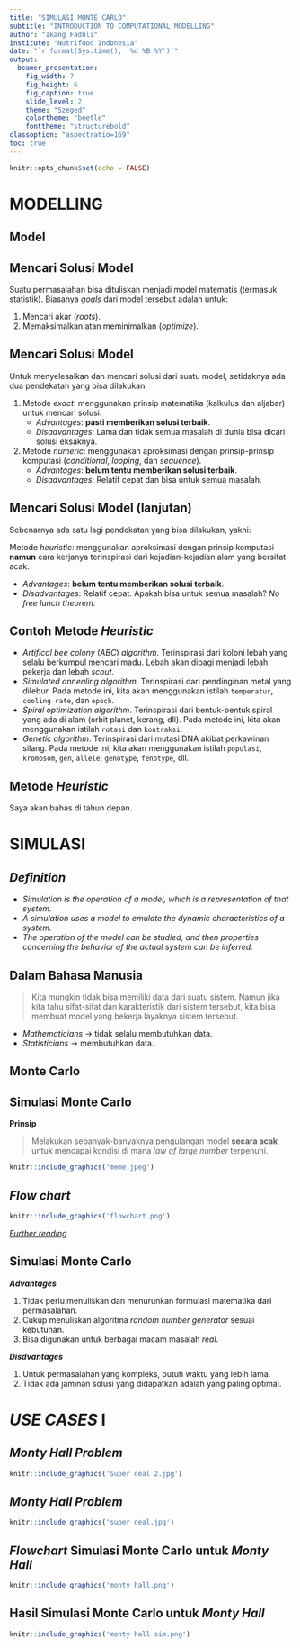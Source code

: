 ```yaml
---
title: "SIMULASI MONTE CARLO"
subtitle: "INTRODUCTION TO COMPUTATIONAL MODELLING"
author: "Ikang Fadhli"
institute: "Nutrifood Indonesia"
date: "`r format(Sys.time(), '%d %B %Y')`"
output:
  beamer_presentation:
    fig_width: 7
    fig_height: 6
    fig_caption: true
    slide_level: 2
    theme: "Szeged"
    colortheme: "beetle"
    fonttheme: "structurebold"
classoption: "aspectratio=169"
toc: true
---
```


```r
knitr::opts_chunk$set(echo = FALSE)
```

# MODELLING

## Model

\begin{columns}
\column{0.6\textwidth}

```r
knitr::include_graphics('model.PNG')
```

\column{0.4\textwidth}
A model is a tool to help us understand the complexities of the universe, and never a substitute for the universe itself. Nate Silver.
\end{columns}

## Mencari Solusi Model

Suatu permasalahan bisa dituliskan menjadi model matematis (termasuk statistik). Biasanya _goals_ dari model tersebut adalah untuk:

1. Mencari akar (_roots_).
1. Memaksimalkan atan meminimalkan (_optimize_).

## Mencari Solusi Model

Untuk menyelesaikan dan mencari solusi dari suatu model, setidaknya ada dua pendekatan yang bisa dilakukan:

1. Metode _exact_: menggunakan prinsip matematika (kalkulus dan aljabar) untuk mencari solusi.
    - _Advantages_: __pasti memberikan solusi terbaik__.
    - _Disadvantages_: Lama dan tidak semua masalah di dunia bisa dicari solusi eksaknya.
1. Metode _numeric_: menggunakan aproksimasi dengan prinsip-prinsip komputasi (_conditional_, _looping_, dan _sequence_).
    - _Advantages_: __belum tentu memberikan solusi terbaik__.
    - _Disadvantages_: Relatif cepat dan bisa untuk semua masalah.
    
## Mencari Solusi Model (lanjutan)

Sebenarnya ada satu lagi pendekatan yang bisa dilakukan, yakni:

Metode _heuristic_: menggunakan aproksimasi dengan prinsip komputasi __namun__ cara kerjanya terinspirasi dari kejadian-kejadian alam yang bersifat acak.

- _Advantages_: __belum tentu memberikan solusi terbaik__.
- _Disadvantages_: Relatif cepat. Apakah bisa untuk semua masalah? _No free lunch theorem_.

## Contoh Metode _Heuristic_

- _Artifical bee colony_ (_ABC_) _algorithm_. Terinspirasi dari koloni lebah yang selalu berkumpul mencari madu. Lebah akan dibagi menjadi lebah pekerja dan lebah _scout_.
- _Simulated annealing algorithm_. Terinspirasi dari pendinginan metal yang dilebur. Pada metode ini, kita akan menggunakan istilah `temperatur`, `cooling rate`, dan `epoch`.
- _Spiral optimization algorithm_. Terinspirasi dari bentuk-bentuk spiral yang ada di alam (orbit planet, kerang, dll). Pada metode ini, kita akan menggunakan istilah `rotasi` dan `kontraksi`.
- _Genetic algorithm_. Terinspirasi dari mutasi DNA akibat perkawinan silang. Pada metode ini, kita akan menggunakan istilah `populasi`, `kromosom`, `gen`, `allele`, `genotype`, `fenotype`, dll.

## Metode _Heuristic_

Saya akan bahas di tahun depan.

# SIMULASI

## _Definition_

- _Simulation is the operation of a model, which is a representation of that system._
- _A simulation uses a model to emulate the dynamic characteristics of a system._
- _The operation of the model can be studied, and then properties concerning the behavior of the actual system can be inferred._

## Dalam Bahasa Manusia

> Kita mungkin tidak bisa memiliki data dari suatu sistem. Namun jika kita tahu sifat-sifat dan karakteristik dari sistem tersebut, kita bisa membuat model yang bekerja layaknya sistem tersebut.

- _Mathematicians_ $\rightarrow$ tidak selalu membutuhkan data.
- _Statisticians_ $\rightarrow$ membutuhkan data.

## Monte Carlo

\begin{columns}
\column{0.7\textwidth}

```r
knitr::include_graphics('casino.jpg')
```

\column{0.3\textwidth}
Diambil dari suatu nama daerah di Monaco yang memiliki banyak kasino dan tempat perjudian.
\end{columns}

## Simulasi Monte Carlo

__Prinsip__

> Melakukan sebanyak-banyaknya pengulangan model __secara acak__ untuk mencapai kondisi di mana _law of large number_ terpenuhi.

```r
knitr::include_graphics('meme.jpeg')
```

## _Flow chart_

```r
knitr::include_graphics('flowchart.png')
```

[_Further reading_](https://ikanx101.com/blog/comp-think/)

## Simulasi Monte Carlo

___Advantages___

1. Tidak perlu menuliskan dan menurunkan formulasi matematika dari permasalahan.
1. Cukup menuliskan algoritma _random number generator_ sesuai kebutuhan.
1. Bisa digunakan untuk berbagai macam masalah _real_.

___Disdvantages___

1. Untuk permasalahan yang kompleks, butuh waktu yang lebih lama.
1. Tidak ada jaminan solusi yang didapatkan adalah yang paling optimal.

# _USE CASES_ I

## _Monty Hall Problem_

```r
knitr::include_graphics('Super deal 2.jpg')
```


## _Monty Hall Problem_

```r
knitr::include_graphics('super deal.jpg')
```


## _Flowchart_ Simulasi Monte Carlo untuk _Monty Hall_

```r
knitr::include_graphics('monty hall.png')
```

## Hasil Simulasi Monte Carlo untuk _Monty Hall_

```r
knitr::include_graphics('monty hall sim.png')
```
